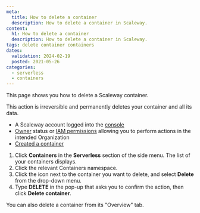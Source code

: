 ```yaml
---
meta:
  title: How to delete a container
  description: How to delete a container in Scaleway.
content:
  h1: How to delete a container
  description: How to delete a container in Scaleway.
tags: delete container containers
dates:
  validation: 2024-02-19
  posted: 2021-05-26
categories:
  - serverless
  - containers
---
```


This page shows you how to delete a Scaleway container.

<Message type="important">
  This action is irreversible and permanently deletes your container and all its data.
</Message>

<Macro id="requirements" />

- A Scaleway account logged into the [console](https://console.scaleway.com)
- [Owner](/identity-and-access-management/iam/concepts/#owner) status or [IAM permissions](/identity-and-access-management/iam/concepts/#permission) allowing you to perform actions in the intended Organization
- [Created a container](/serverless/containers/how-to/deploy-a-container-from-scaleway-container-registry/)

1. Click **Containers** in the **Serverless** section of the side menu. The list of your containers displays.
2. Click the relevant Containers namespace.
2. Click the <Icon name="more" /> icon next to the container you want to delete, and select **Delete** from the drop-down menu.
3. Type **DELETE** in the pop-up that asks you to confirm the action, then click **Delete container**.

<Message type="tip">
  You can also delete a container from its "Overview" tab.
</Message>


